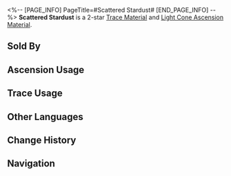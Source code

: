 <%-- [PAGE_INFO]
PageTitle=#Scattered Stardust#
[END_PAGE_INFO] --%>
{{Item Infobox
|id          = 110211
|image       = Item Scattered Stardust.png{{subst:void|<!--$UPLOAD:<<SpriteOutput/ItemFigures/110211.png>-<Item Scattered Stardust.png>-<Item Icons>>-->}}
|type        = Trace Material
|type2       = Light Cone Ascension Material
|invCategory = Upgrade Materials
|rarity      = 2
|effect      = 
|description = The dust that falls from the Amber Lord's body when they swing the divine hammer. Used to level up Traces slightly for {{Color|h|Preservation}} characters.
|source1     = [[Calyx (Crimson): Bud of Preservation (Clock Studios Theme Park)]]
|source2     = [[Embers Exchange]]
|source3     = [[Omni-Synthesizer]] &mdash; Material Exchange
}}
{{Description|The guards at Pier Point have never left their posts on Qlipoth's orbit, simply waiting for a miracle that only occurs once in decades or even centuries &mdash; How stardust splutters up like countless raindrops the moment the giant hammer falls.<br /><br />''"The stardust are simply insignificant dust to the Amber Lord, but to us, every speck of it contains the essence of Preservation."''}}
'''Scattered Stardust''' is a 2-star [[Trace Material]] and [[Light Cone Ascension Material]].

==Sold By==
{{Shop Availability}}

==Ascension Usage==
{{Ascension Usage}}

==Trace Usage==
{{Trace Usage}}

==Other Languages==
{{Other Languages
|en   = Scattered Stardust
|zhs  = 散逸星砂
|zht  = 散逸星砂
|ja   = 散らばった星の砂
|ko   = 흩어진 별모래
|es   = Polvo estelar disperso
|fr   = Poussière d'étoiles éparse
|ru   = Рассеянная звёздная пыль
|th   = Scattered Stardust
|vi   = Bụi Sao Phân Tán
|de   = Verstreuter Sternenstaub
|id   = Scattered Stardust
|pt   = Poeira Estelar Dispersa
}}

==Change History==
{{Change History|2.1}}

==Navigation==
{{Upgrade Material Navbox}}